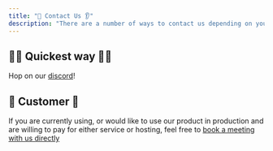 ```yaml
---
title: "🎤 Contact Us 👂"
description: "There are a number of ways to contact us depending on your needs"
---
```


## 🏃‍♀️ Quickest way 🏃‍♀️

Hop on our [discord](https://discord.gg/qaFf7S373c)!

## 👑 Customer 👑

If you are currently using, or would like to use our product in production and are willing to pay for either service or hosting, 
feel free to [book a meeting with us directly](https://calendly.com/anarchy-ai/customer-call)
